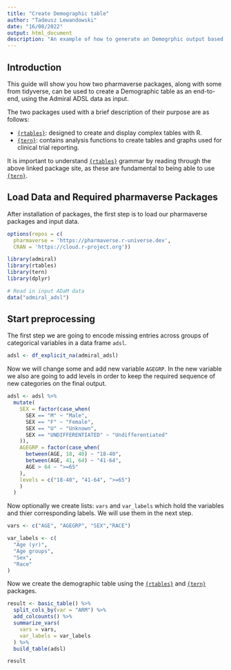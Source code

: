 ```yaml
---
title: "Create Demographic table"
author: "Tadeusz Lewandowski"
date: "16/08/2022"
output: html_document
description: "An example of how to generate an Demogrphic output based on ADaM dataset"
---
```


## Introduction

This guide will show you how two pharmaverse packages, along with some from tidyverse, can be used to create a Demographic table as an end-to-end, using the Admiral ADSL data as input.

The two packages used with a brief description of their purpose are as follows:

* [`{rtables}`](https://roche.github.io/rtables/index.html): designed to create and display complex tables with R.
* [`{tern}`](https://insightsengineering.github.io/tern/main/index.html): contains analysis functions to create tables and graphs used for clinical trial reporting.

It is important to understand [`{rtables}`](https://roche.github.io/rtables/index.html) grammar by reading through the above linked package site, as these are fundamental to being able to use [`{tern}`](https://insightsengineering.github.io/tern/main/index.html). 

## Load Data and Required pharmaverse Packages

After installation of packages, the first step is to load our pharmaverse packages and input data.

```r
options(repos = c(
  pharmaverse = 'https://pharmaverse.r-universe.dev',
  CRAN = 'https://cloud.r-project.org'))

library(admiral)
library(rtables)
library(tern)
library(dplyr)

# Read in input ADaM data 
data("admiral_adsl")

```
  
## Start preprocessing

The first step we are going to encode missing entries across groups of categorical variables in a data frame `adsl`.


```r
adsl <- df_explicit_na(admiral_adsl)
```

Now we will change some and add new variable `AGEGRP`. In the new variable we also are going to add levels in order to keep the required sequence of new categories on the final output.

```r
adsl <- adsl %>%
  mutate(
    SEX = factor(case_when(
      SEX == "M" ~ "Male",
      SEX == "F" ~ "Female",
      SEX == "U" ~ "Unknown",
      SEX == "UNDIFFERENTIATED" ~ "Undifferentiated"
    )),
    AGEGRP = factor(case_when(
      between(AGE, 18, 40) ~ "18-40",
      between(AGE, 41, 64) ~ "41-64",
      AGE > 64 ~ ">=65"
    ),
    levels = c("18-40", "41-64", ">=65")
    )
  ) 

```

Now optionally we create lists: `vars` and `var_labels` which hold the variables and thier corresponding labels. We will use them in the next step.

```r
vars <- c("AGE", "AGEGRP", "SEX","RACE")

var_labels <- c(
  "Age (yr)",
  "Age groups",
  "Sex",
  "Race"
)
```

Now we create the demographic table using the [`{rtables}`](https://roche.github.io/rtables/index.html) and [`{tern}`](https://insightsengineering.github.io/tern/main/index.html) packages.

```r
result <- basic_table() %>%
  split_cols_by(var = "ARM") %>%
  add_colcounts() %>%
  summarize_vars(
    vars = vars,
    var_labels = var_labels
  ) %>%
  build_table(adsl)

result
```


